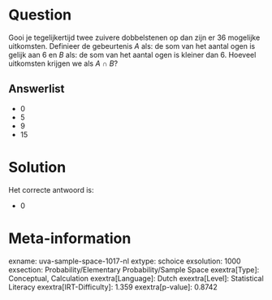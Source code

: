 Question
========

Gooi je tegelijkertijd twee zuivere dobbelstenen op dan zijn er 36
mogelijke uitkomsten. Definieer de gebeurtenis *A* als: de som van het
aantal ogen is gelijk aan 6 en *B* als: de som van het aantal ogen is
kleiner dan 6. Hoeveel uitkomsten krijgen we als *A* ∩ *B*?

Answerlist
----------

* 0
* 5
* 9
* 15

Solution
========

Het correcte antwoord is: 

* 0

Meta-information
================
exname: uva-sample-space-1017-nl
extype: schoice
exsolution: 1000
exsection: Probability/Elementary Probability/Sample Space
exextra[Type]: Conceptual, Calculation
exextra[Language]: Dutch
exextra[Level]: Statistical Literacy
exextra[IRT-Difficulty]: 1.359
exextra[p-value]: 0.8742
